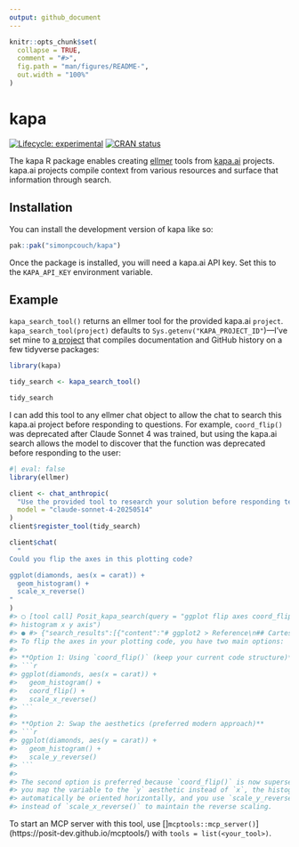 ```yaml
---
output: github_document
---
```


<!-- README.md is generated from README.Rmd. Please edit that file -->

```r
knitr::opts_chunk$set(
  collapse = TRUE,
  comment = "#>",
  fig.path = "man/figures/README-",
  out.width = "100%"
)
```

# kapa

<!-- badges: start -->
[![Lifecycle: experimental](https://img.shields.io/badge/lifecycle-experimental-orange.svg)](https://lifecycle.r-lib.org/articles/stages.html#experimental)
[![CRAN status](https://www.r-pkg.org/badges/version/kapa)](https://CRAN.R-project.org/package=kapa)
<!-- badges: end -->

The kapa R package enables creating [ellmer](https://ellmer.tidyverse.org/) tools from [kapa.ai](kapa.ai) projects. kapa.ai projects compile context from various resources and surface that information through search.

## Installation

You can install the development version of kapa like so:

``` r
pak::pak("simonpcouch/kapa")
```

Once the package is installed, you will need a kapa.ai API key. Set this to the `KAPA_API_KEY` environment variable.

## Example

`kapa_search_tool()` returns an ellmer tool for the provided kapa.ai `project`. `kapa_search_tool(project)` defaults to `Sys.getenv("KAPA_PROJECT_ID"`)—I've set mine to [a project](https://demo.kapa.ai/widget/posit) that compiles documentation and GitHub history on a few tidyverse packages:

```r
library(kapa)

tidy_search <- kapa_search_tool()

tidy_search
```

I can add this tool to any ellmer chat object to allow the chat to search this kapa.ai project before responding to questions. For example, `coord_flip()` was deprecated after Claude Sonnet 4 was trained, but using the kapa.ai search allows the model to discover that the function was deprecated before responding to the user:

```r
#| eval: false
library(ellmer)

client <- chat_anthropic(
  "Use the provided tool to research your solution before responding tersely.",
  model = "claude-sonnet-4-20250514"
)
client$register_tool(tidy_search)

client$chat(
  "
Could you flip the axes in this plotting code?

ggplot(diamonds, aes(x = carat)) +
  geom_histogram() +
  scale_x_reverse()
"
)
#> ◯ [tool call] Posit_kapa_search(query = "ggplot flip axes coord_flip
#> histogram x y axis")
#> ● #> {"search_results":[{"content":"# ggplot2 > Reference\n## Cartesian …
#> To flip the axes in your plotting code, you have two main options:
#>
#> **Option 1: Using `coord_flip()` (keep your current code structure)**
#> ```r
#> ggplot(diamonds, aes(x = carat)) +
#>   geom_histogram() +
#>   coord_flip() +
#>   scale_x_reverse()
#> ```
#>
#> **Option 2: Swap the aesthetics (preferred modern approach)**
#> ```r
#> ggplot(diamonds, aes(y = carat)) +
#>   geom_histogram() +
#>   scale_y_reverse()
#> ```
#>
#> The second option is preferred because `coord_flip()` is now superseded. When
#> you map the variable to the `y` aesthetic instead of `x`, the histogram will
#> automatically be oriented horizontally, and you use `scale_y_reverse()`
#> instead of `scale_x_reverse()` to maintain the reverse scaling.
```

To start an MCP server with this tool, use []`mcptools::mcp_server()`](https://posit-dev.github.io/mcptools/) with `tools = list(<your_tool>)`.
